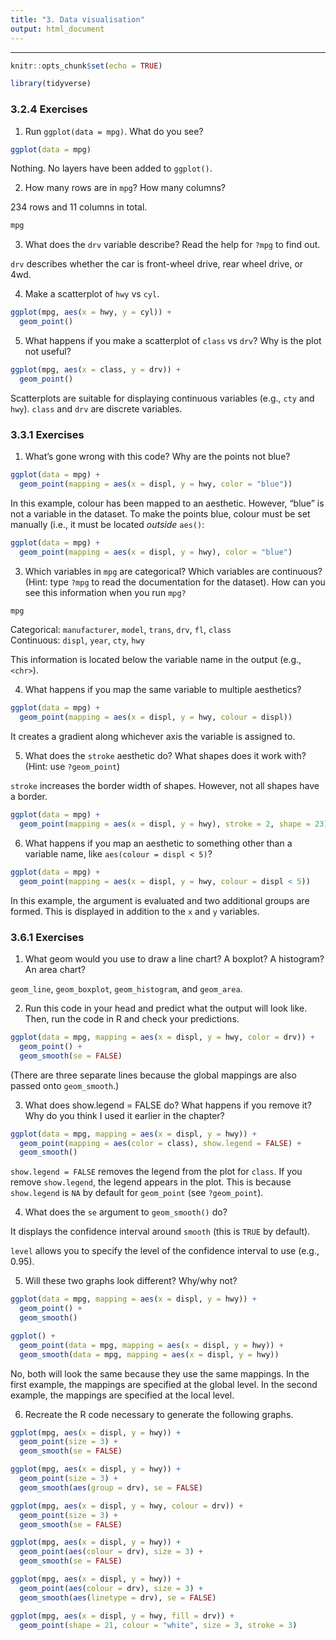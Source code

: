 ```yaml
---
title: "3. Data visualisation"
output: html_document
---
```


***

```r
knitr::opts_chunk$set(echo = TRUE)
```

```r
library(tidyverse)
``` 

### 3.2.4 Exercises

1. Run `ggplot(data = mpg)`. What do you see?

```r
ggplot(data = mpg)
```

Nothing. No layers have been added to `ggplot()`.

2. How many rows are in `mpg`? How many columns?

234 rows and 11 columns in total.

```r
mpg
```

3. What does the `drv` variable describe? Read the help for `?mpg` to find out.

`drv` describes whether the car is front-wheel drive, rear wheel drive, or 4wd.

4. Make a scatterplot of `hwy` vs `cyl`.

```r
ggplot(mpg, aes(x = hwy, y = cyl)) +
  geom_point()
```

5. What happens if you make a scatterplot of `class` vs `drv`? Why is the plot not useful?

```r
ggplot(mpg, aes(x = class, y = drv)) +
  geom_point()
```

Scatterplots are suitable for displaying continuous variables (e.g., `cty` and `hwy`). `class` and `drv` are discrete variables.

### 3.3.1 Exercises

1. What’s gone wrong with this code? Why are the points not blue?

```r
ggplot(data = mpg) + 
  geom_point(mapping = aes(x = displ, y = hwy, color = "blue"))
```

In this example, colour has been mapped to an aesthetic. However, "blue" is not a variable in the dataset. To make the points blue, colour must be set manually (i.e., it must be located *outside* `aes()`:


```r
ggplot(data = mpg) + 
  geom_point(mapping = aes(x = displ, y = hwy), color = "blue")
```

3. Which variables in `mpg` are categorical? Which variables are continuous? (Hint: type `?mpg` to read the documentation for the dataset). How can you see this information when you run `mpg?`

```r
mpg
```

Categorical: `manufacturer`, `model`, `trans`, `drv`, `fl`, `class`  
Continuous: `displ`, `year`, `cty`, `hwy`

This information is located below the variable name in the output (e.g., `<chr>`).

4. What happens if you map the same variable to multiple aesthetics?

```r
ggplot(data = mpg) + 
  geom_point(mapping = aes(x = displ, y = hwy, colour = displ))
```

It creates a gradient along whichever axis the variable is assigned to.

5. What does the `stroke` aesthetic do? What shapes does it work with? (Hint: use `?geom_point`)

`stroke` increases the border width of shapes. However, not all shapes have a border.

```r
ggplot(data = mpg) + 
  geom_point(mapping = aes(x = displ, y = hwy), stroke = 2, shape = 23)
```

6. What happens if you map an aesthetic to something other than a variable name, like `aes(colour = displ < 5)`?

```r
ggplot(data = mpg) + 
  geom_point(mapping = aes(x = displ, y = hwy, colour = displ < 5))
```
  
In this example, the argument is evaluated and two additional groups are formed. This is displayed in addition to the `x` and `y` variables.

### 3.6.1 Exercises

1. What geom would you use to draw a line chart? A boxplot? A histogram? An area chart?

`geom_line`, `geom_boxplot`, `geom_histogram`, and `geom_area`.

2. Run this code in your head and predict what the output will look like. Then, run the code in R and check your predictions.

```r
ggplot(data = mpg, mapping = aes(x = displ, y = hwy, color = drv)) + 
  geom_point() + 
  geom_smooth(se = FALSE)
```

(There are three separate lines because the global mappings are also passed onto `geom_smooth`.)

3. What does show.legend = FALSE do? What happens if you remove it? Why do you think I used it earlier in the chapter?

```r
ggplot(data = mpg, mapping = aes(x = displ, y = hwy)) + 
  geom_point(mapping = aes(color = class), show.legend = FALSE) + 
  geom_smooth()
```

`show.legend = FALSE` removes the legend from the plot for `class`. If you remove `show.legend`, the legend appears in the plot. This is because `show.legend` is `NA` by default for `geom_point` (see `?geom_point`).

4. What does the `se` argument to `geom_smooth()` do?

It displays the confidence interval around `smooth` (this is `TRUE` by default).

`level` allows you to specify the level of the confidence interval to use (e.g., 0.95).

5. Will these two graphs look different? Why/why not?

```r
ggplot(data = mpg, mapping = aes(x = displ, y = hwy)) + 
  geom_point() + 
  geom_smooth()

ggplot() + 
  geom_point(data = mpg, mapping = aes(x = displ, y = hwy)) + 
  geom_smooth(data = mpg, mapping = aes(x = displ, y = hwy))
```

No, both will look the same because they use the same mappings. In the first example, the mappings are specified at the global level. In the second example, the mappings are specified at the local level.

6. Recreate the R code necessary to generate the following graphs.

```r
ggplot(mpg, aes(x = displ, y = hwy)) +
  geom_point(size = 3) +
  geom_smooth(se = FALSE)
```

```r
ggplot(mpg, aes(x = displ, y = hwy)) +
  geom_point(size = 3) +
  geom_smooth(aes(group = drv), se = FALSE)
```

```r
ggplot(mpg, aes(x = displ, y = hwy, colour = drv)) +
  geom_point(size = 3) +
  geom_smooth(se = FALSE)
```

```r
ggplot(mpg, aes(x = displ, y = hwy)) +
  geom_point(aes(colour = drv), size = 3) +
  geom_smooth(se = FALSE)
```

```r
ggplot(mpg, aes(x = displ, y = hwy)) +
  geom_point(aes(colour = drv), size = 3) +
  geom_smooth(aes(linetype = drv), se = FALSE)
```

```r
ggplot(mpg, aes(x = displ, y = hwy, fill = drv)) +
  geom_point(shape = 21, colour = "white", size = 3, stroke = 3)
```